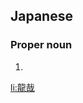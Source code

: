 ==Japanese==
{{ja-kanjitab|りゅう|や|yomi=j}}

===Proper noun===
{{ja-pos|proper|りゅうや}}

# {{given name|male|lang=ja|sort=りゅうや}}

[[li:龍哉]]